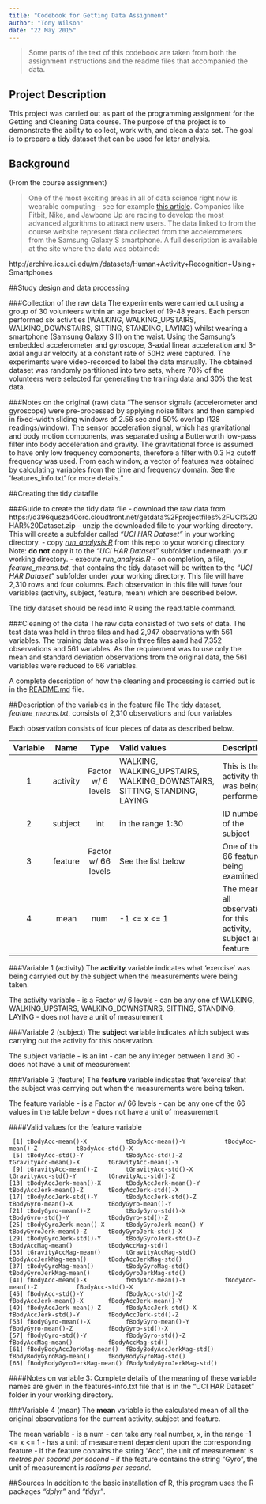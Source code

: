 ```yaml
---
title: "Codebook for Getting Data Assignment"
author: "Tony Wilson"
date: "22 May 2015"
---
```

>Some parts of the text of this codebook are taken from both the assignment instructions and the readme files that accompanied the data.

## Project Description
This project was carried out as part of the programming assignment for the Getting and Cleaning Data course.  The purpose of the project is to demonstrate the ability to collect, work with, and clean a data set. The goal is to prepare a tidy dataset that can be used for later analysis. 


## Background
(From the course assignment)

>One of the most exciting areas in all of data science right now is wearable computing - see for example [this article](http://www.insideactivitytracking.com/data-science-activity-tracking-and-the-battle-for-the-worlds-top-sports-brand/). Companies like Fitbit, Nike, and Jawbone Up are racing to develop the most advanced algorithms to attract new users. The data linked to from the course website represent data collected from the accelerometers from the Samsung Galaxy S smartphone. A full description is available at the site where the data was obtained: 

http://archive.ics.uci.edu/ml/datasets/Human+Activity+Recognition+Using+Smartphones 


##Study design and data processing

###Collection of the raw data
The experiments were carried out using a group of 30 volunteers within an age bracket of 19-48 years. Each person performed six activities (WALKING, WALKING_UPSTAIRS, WALKING_DOWNSTAIRS, SITTING, STANDING, LAYING) whilst wearing a smartphone (Samsung Galaxy S II) on the waist. Using the Samsung's embedded accelerometer and gyroscope, 3-axial linear acceleration and 3-axial angular velocity at a constant rate of 50Hz were captured. The experiments were video-recorded to label the data manually. The obtained dataset was randomly partitioned into two sets, where 70% of the volunteers were selected for generating the training data and 30% the test data. 

###Notes on the original (raw) data 
"The sensor signals (accelerometer and gyroscope) were pre-processed by applying noise filters and then sampled in fixed-width sliding windows of 2.56 sec and 50% overlap (128 readings/window). The sensor acceleration signal, which has gravitational and body motion components, was separated using a Butterworth low-pass filter into body acceleration and gravity. The gravitational force is assumed to have only low frequency components, therefore a filter with 0.3 Hz cutoff frequency was used. From each window, a vector of features was obtained by calculating variables from the time and frequency domain. See the 'features_info.txt' for more details."

##Creating the tidy datafile

###Guide to create the tidy data file
- download the raw data from https://d396qusza40orc.cloudfront.net/getdata%2Fprojectfiles%2FUCI%20HAR%20Dataset.zip
- unzip the downloaded file to your working directory.  This will create a subfolder called *"UCI HAR Dataset"* in your working directory.
- copy [*run_analysis.R*](https://github.com/wilsonae/GetData_Assignment/blob/master/run_analysis.R) from this repo to your working directory.  Note: **do not** copy it to the *"UCI HAR Dataset"* subfolder underneath your working directory.
- execute *run_analysis.R*
- on completion, a file, *feature_means.txt*, that contains the tidy dataset will be written to the *"UCI HAR Dataset"* subfolder under your working directory.  This file will have 2,310 rows and four columns.  Each observation in this file will have four variables (activity, subject, feature, mean) which are described below.

The tidy dataset should be read into R using the read.table command.

###Cleaning of the data
The raw data consisted of two sets of data.  The test data was held in three files and had 2,947 observations with 561 variables.  The training data was also in three files aand had 7,352 observations and 561 variables.  As the requirement was to use only the mean and standard deviation observations from the original data, the 561 variables were reduced to 66 variables. 

A complete description of how the cleaning and processing is carried out is in the [README.md](https://github.com/wilsonae/GetData_Assignment/blob/master/README.md) file.

##Description of the variables in the feature file
The tidy dataset, *feature_means.txt*, consists of 2,310 observations and four variables

Each observation consists of four pieces of data as described below.

| Variable | Name  | Type | Valid values | Description |
| :------------: |:---------------:| :-----:| :-----| :-----|
| 1 | activity | Factor w/ 6 levels | WALKING, WALKING_UPSTAIRS, WALKING_DOWNSTAIRS, SITTING, STANDING, LAYING | This is the activity that was being performed. |
| 2 | subject |   int | in the range 1:30 | ID number of the subject |
| 3 | feature | Factor w/ 66 levels | See the list below |One of the 66 features being examined |
| 4 | mean | num | -1 <= x <= 1 | The mean of all observations for this activity, subject and feature |

###Variable 1 (activity)
The **activity** variable indicates what 'exercise' was being carryied out by the subject when the measurements were being taken.

The activity variable 
- is a Factor w/ 6 levels
- can be any one of WALKING, WALKING_UPSTAIRS, WALKING_DOWNSTAIRS, SITTING, STANDING, LAYING
- does not have a unit of measurement

###Variable 2 (subject)
The **subject** variable indicates which subject was carrying out the activity for this observation.

The subject variable 
- is an int
- can be any integer between 1 and 30
- does not have a unit of measurement

###Variable 3 (feature)
The **feature** variable indicates that 'exercise' that the subject was carrying out when the measurements were being taken. 

The feature variable 
- is a Factor w/ 66 levels
- can be any one of the 66 values in the table below
- does not have a unit of measurement

####Valid values for the feature variable
```
 [1] tBodyAcc-mean()-X           tBodyAcc-mean()-Y           tBodyAcc-mean()-Z           tBodyAcc-std()-X           
 [5] tBodyAcc-std()-Y            tBodyAcc-std()-Z            tGravityAcc-mean()-X        tGravityAcc-mean()-Y       
 [9] tGravityAcc-mean()-Z        tGravityAcc-std()-X         tGravityAcc-std()-Y         tGravityAcc-std()-Z        
[13] tBodyAccJerk-mean()-X       tBodyAccJerk-mean()-Y       tBodyAccJerk-mean()-Z       tBodyAccJerk-std()-X       
[17] tBodyAccJerk-std()-Y        tBodyAccJerk-std()-Z        tBodyGyro-mean()-X          tBodyGyro-mean()-Y         
[21] tBodyGyro-mean()-Z          tBodyGyro-std()-X           tBodyGyro-std()-Y           tBodyGyro-std()-Z          
[25] tBodyGyroJerk-mean()-X      tBodyGyroJerk-mean()-Y      tBodyGyroJerk-mean()-Z      tBodyGyroJerk-std()-X      
[29] tBodyGyroJerk-std()-Y       tBodyGyroJerk-std()-Z       tBodyAccMag-mean()          tBodyAccMag-std()          
[33] tGravityAccMag-mean()       tGravityAccMag-std()        tBodyAccJerkMag-mean()      tBodyAccJerkMag-std()      
[37] tBodyGyroMag-mean()         tBodyGyroMag-std()          tBodyGyroJerkMag-mean()     tBodyGyroJerkMag-std()     
[41] fBodyAcc-mean()-X           fBodyAcc-mean()-Y           fBodyAcc-mean()-Z           fBodyAcc-std()-X           
[45] fBodyAcc-std()-Y            fBodyAcc-std()-Z            fBodyAccJerk-mean()-X       fBodyAccJerk-mean()-Y      
[49] fBodyAccJerk-mean()-Z       fBodyAccJerk-std()-X        fBodyAccJerk-std()-Y        fBodyAccJerk-std()-Z       
[53] fBodyGyro-mean()-X          fBodyGyro-mean()-Y          fBodyGyro-mean()-Z          fBodyGyro-std()-X          
[57] fBodyGyro-std()-Y           fBodyGyro-std()-Z           fBodyAccMag-mean()          fBodyAccMag-std()          
[61] fBodyBodyAccJerkMag-mean()  fBodyBodyAccJerkMag-std()   fBodyBodyGyroMag-mean()     fBodyBodyGyroMag-std()     
[65] fBodyBodyGyroJerkMag-mean() fBodyBodyGyroJerkMag-std() 
```

####Notes on variable 3:
Complete details of the meaning of these variable names are given in the features-info.txt file that is in the "UCI HAR Dataset" folder in your working directory.

###Variable 4 (mean)
The **mean** variable is the calculated mean of all the original observations for the current activity, subject and feature.

The mean variable 
- is a num
- can take any real number, x, in the range -1 <= x <= 1
- has a unit of measurement dependent upon the corresponding feature
  - if the feature contains the string "Acc", the unit of measurement is *metres per second per second*
  - if the feature contains the string "Gyro", the unit of measurement is *radians per second*.

##Sources
In addition to the basic installation of R, this program uses the R packages *"dplyr"* and *"tidyr"*.

